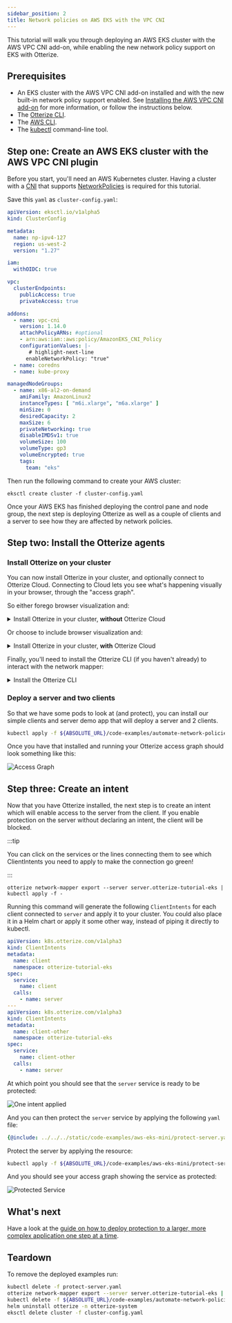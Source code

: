 ```yaml
---
sidebar_position: 2
title: Network policies on AWS EKS with the VPC CNI
---
```



This tutorial will walk you through deploying an AWS EKS cluster with the AWS VPC CNI add-on, while enabling the new network policy support on EKS with Otterize.

## Prerequisites

- An EKS cluster with the AWS VPC CNI add-on installed and with the new built-in network policy support enabled. See [Installing the AWS VPC CNI add-on](https://docs.aws.amazon.com/eks/latest/userguide/pod-networking.html) for more information, or follow the instructions below.
- The [Otterize CLI](https://docs.otterize.com/installation#install-the-otterize-cli).
- The [AWS CLI](https://docs.aws.amazon.com/cli/latest/userguide/cli-chap-install.html).
- The [kubectl](https://kubernetes.io/docs/tasks/tools/install-kubectl/) command-line tool.

## Step one: Create an AWS EKS cluster with the AWS VPC CNI plugin

Before you start, you'll need an AWS Kubernetes cluster. Having a cluster with a [CNI](https://kubernetes.io/docs/concepts/extend-kubernetes/compute-storage-net/network-plugins/) that supports [NetworkPolicies](https://kubernetes.io/docs/concepts/services-networking/network-policies/) is required for this tutorial.

Save this `yaml` as `cluster-config.yaml`:

```yaml
apiVersion: eksctl.io/v1alpha5
kind: ClusterConfig

metadata:
  name: np-ipv4-127
  region: us-west-2
  version: "1.27"

iam:
  withOIDC: true

vpc:
  clusterEndpoints:
    publicAccess: true
    privateAccess: true

addons:
  - name: vpc-cni
    version: 1.14.0
    attachPolicyARNs: #optional
    - arn:aws:iam::aws:policy/AmazonEKS_CNI_Policy
    configurationValues: |-
       # highlight-next-line
      enableNetworkPolicy: "true"
  - name: coredns
  - name: kube-proxy

managedNodeGroups:
  - name: x86-al2-on-demand
    amiFamily: AmazonLinux2
    instanceTypes: [ "m6i.xlarge", "m6a.xlarge" ]
    minSize: 0
    desiredCapacity: 2
    maxSize: 6
    privateNetworking: true
    disableIMDSv1: true
    volumeSize: 100
    volumeType: gp3
    volumeEncrypted: true
    tags:
      team: "eks"
```

Then run the following command to create your AWS cluster:

```shell
eksctl create cluster -f cluster-config.yaml
```

Once your AWS EKS has finished deploying the control pane and node group, the next step is deploying Otterize as well as a couple of clients and a server to see how they are affected by network policies.

## Step two: Install the Otterize agents

### Install Otterize on your cluster

You can now install Otterize in your cluster, and optionally connect to Otterize Cloud. Connecting to Cloud lets you see what's happening visually in your browser, through the "access graph".

So either forego browser visualization and:

<details>
<summary>Install Otterize in your cluster, <b>without</b> Otterize Cloud</summary>

{@include: ../../_common/install-otterize.md}

</details>

Or choose to include browser visualization and:

<details>
<summary>Install Otterize in your cluster, <b>with</b> Otterize Cloud</summary>

#### Create an Otterize Cloud account

{@include: ../../_common/create-account.md}

#### Install Otterize OSS, connected to Otterize Cloud

{@include: ../../_common/install-otterize-from-cloud.md}

</details>

Finally, you'll need to install the Otterize CLI (if you haven't already) to interact with the network mapper:

<details>
<summary>Install the Otterize CLI</summary>

{@include: ../../_common/install-otterize-cli.md}

</details>

### Deploy a server and two clients

So that we have some pods to look at (and protect), you can install our simple clients and server demo app that will deploy a server and 2 clients.

```bash
kubectl apply -f ${ABSOLUTE_URL}/code-examples/automate-network-policies/all.yaml
```

Once you have that installed and running your Otterize access graph should look something like this:

![Access Graph](/img/quick-tutorials/aws-eks-mini/access-graph.png)

## Step three: Create an intent

Now that you have Otterize installed, the next step is to create an intent which will enable access to the server from the client. If you enable protection on the server without declaring an intent, the client will be blocked.

:::tip

You can click on the services or the lines connecting them to see which ClientIntents you need to apply to make the connection go green!

:::

```shell
otterize network-mapper export --server server.otterize-tutorial-eks | kubectl apply -f -
```

Running this command will generate the following `ClientIntents` for each client connected to `server` and apply it to your cluster. You could also place it in a Helm chart or apply it some other way, instead of piping it directly to kubectl.

```yaml
apiVersion: k8s.otterize.com/v1alpha3
kind: ClientIntents
metadata:
  name: client
  namespace: otterize-tutorial-eks
spec:
  service:
    name: client
  calls:
    - name: server
---
apiVersion: k8s.otterize.com/v1alpha3
kind: ClientIntents
metadata:
  name: client-other
  namespace: otterize-tutorial-eks
spec:
  service:
    name: client-other
  calls:
    - name: server
```

At which point you should see that the `server` service is ready to be protected:

![One intent applied](/img/quick-tutorials/aws-eks-mini/one-intent.png)

And you can then protect the `server` service by applying the following `yaml` file:

```yaml
{@include: ../../../static/code-examples/aws-eks-mini/protect-server.yaml}
```

Protect the server by applying the resource:

```bash
kubectl apply -f ${ABSOLUTE_URL}/code-examples/aws-eks-mini/protect-server.yaml
```
And you should see your access graph showing the service as protected:

![Protected Service](/img/quick-tutorials/aws-eks-mini/protected.png)

## What's next

Have a look at the [guide on how to deploy protection to a larger, more complex application one step at a time](https://docs.otterize.com/guides/protect-1-service-network-policies).

## Teardown

To remove the deployed examples run:

```bash
kubectl delete -f protect-server.yaml
otterize network-mapper export --server server.otterize-tutorial-eks | kubectl delete -f -
kubectl delete -f ${ABSOLUTE_URL}/code-examples/automate-network-policies/all.yaml
helm uninstall otterize -n otterize-system
eksctl delete cluster -f cluster-config.yaml
```
